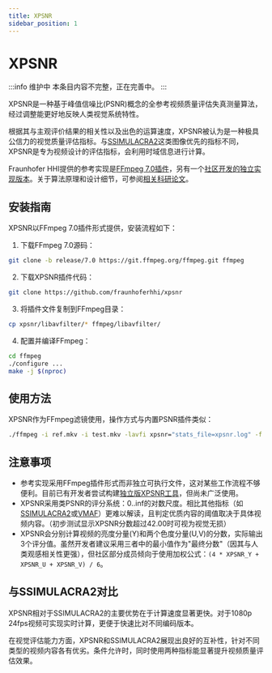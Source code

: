 ```yaml
---
title: XPSNR
sidebar_position: 1
---
```


# XPSNR

:::info 维护中
本条目内容不完整，正在完善中。
:::

XPSNR是一种基于峰值信噪比(PSNR)概念的全参考视频质量评估失真测量算法，经过调整能更好地反映人类视觉系统特性。

根据其与主观评价结果的相关性以及出色的运算速度，XPSNR被认为是一种极具公信力的视觉质量评估指标。与[SSIMULACRA2](./SSIMULACRA2.mdx)这类图像优先的指标不同，XPSNR是专为视频设计的评估指标，会利用时域信息进行计算。

Fraunhofer HHI提供的参考实现是[FFmpeg 7.0插件](https://github.com/fraunhoferhhi/xpsnr)，另有一个[社区开发的独立实现版本](https://github.com/gianni-rosato/sxpsnr)。关于算法原理和设计细节，可参阅[相关科研论文](https://www.itu.int/pub/S-JOURNAL-ICTS.V3I1-2020-8)。

## 安装指南

XPSNR以FFmpeg 7.0插件形式提供，安装流程如下：

1. 下载FFmpeg 7.0源码：
```bash
git clone -b release/7.0 https://git.ffmpeg.org/ffmpeg.git ffmpeg
```

2. 下载XPSNR插件代码：
```bash
git clone https://github.com/fraunhoferhhi/xpsnr
```

3. 将插件文件复制到FFmpeg目录：
```bash
cp xpsnr/libavfilter/* ffmpeg/libavfilter/
```

4. 配置并编译FFmpeg：
```bash
cd ffmpeg
./configure ...
make -j $(nproc)
```

## 使用方法

XPSNR作为FFmpeg滤镜使用，操作方式与内置PSNR插件类似：
```bash
./ffmpeg -i ref.mkv -i test.mkv -lavfi xpsnr="stats_file=xpsnr.log" -f null -
```

## 注意事项

* 参考实现采用FFmpeg插件形式而非独立可执行文件，这对某些工作流程不够便利。目前已有开发者尝试构建[独立版XPSNR工具](https://github.com/gianni-rosato/sxpsnr)，但尚未广泛使用。
* XPSNR采用类PSNR的评分系统：0..inf的对数尺度。相比其他指标（如[SSIMULACRA2](../metrics/SSIMULACRA2.mdx)或[VMAF](../metrics/VMAF.mdx)）更难以解读，且判定优质内容的阈值取决于具体视频内容。（初步测试显示XPSNR分数超过42.00时可视为视觉无损）
* XPSNR会分别计算视频的亮度分量(Y)和两个色度分量(U,V)的分数，实际输出3个评分值。虽然开发者建议采用三者中的最小值作为"最终分数"（因其与人类观感相关性更强），但社区部分成员倾向于使用加权公式：`(4 * XPSNR_Y + XPSNR_U + XPSNR_V) / 6`。

## 与SSIMULACRA2对比

XPSNR相对于SSIMULACRA2的主要优势在于计算速度显著更快。对于1080p 24fps视频可实现实时计算，更便于快速比对不同编码版本。

在视觉评估能力方面，XPSNR和SSIMULACRA2展现出良好的互补性，针对不同类型的视频内容各有优劣。条件允许时，同时使用两种指标能显著提升视频质量评估效果。